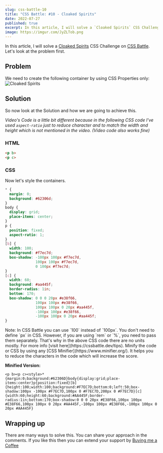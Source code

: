 ```yaml
---
slug: css-battle-10
title: "CSS Battle: #10 - Cloaked Spirits"
date: 2022-07-27
published: true
excerpt: In this article, I will solve a `Cloaked Spirits` CSS Challenge on CSS Battle.
image: https://imgur.com/JyZLTob.png
---
```



In this article, I will solve a [Cloaked Spirits](https://cssbattle.dev/play/10) CSS Challenge on [CSS Battle](https://cssbattle.dev/). Let's look at the problem first.

## Problem 

We need to create the following container by using CSS Properties only:
![Cloaked Spirits](https://cssbattle.dev/targets/10.png)

## Solution

So now look at the Solution and how we are going to achieve this. 

*Video's Code is a little bit different because in the following CSS code I've used `aspect-ratio` just to reduce character and to match the width and height which is not mentioned in the video. (Video code also works fine)*

### HTML


```html
<p b>
<p c>
```


### CSS

Now let's style the containers. 


```css
* {
  margin: 0;
  background: #62306d;
}
body {
  display: grid;
  place-items: center;
}
p {
  position: fixed;
  aspect-ratio: 1;
}
[b] {
  width: 100;
  background: #f7ec7d;
  box-shadow: -100px 100px #f7ec7d, 
              100px 100px #f7ec7d, 
              0 100px #f7ec7d;
}
[c] {
  width: 60;
  background: #aa445f;
  border-radius: 1in;
  bottom: 170;
  box-shadow: 0 0 0 20px #e38f66, 
              100px 100px #e38f66,
              100px 100px 0 20px #aa445f, 
              -100px 100px #e38f66,
              -100px 100px 0 20px #aa445f;
}
```



<Tip id="1">
  Note: In CSS Battle you can use `100` instead of `100px`. You don't need to define `px` in CSS. However, if you are using `rem` or `%`, you need to pass them separately. That's why in the above CSS code there are no units mostly. For more info [visit here](https://cssbattle.dev/tips).
</Tip>

<Tip id="2">
  Minify the code or CSS by using any [CSS Minifier](https://www.minifier.org/). It helps you to reduce the characters in the code which will increase the score.
</Tip>


**Minified Version:**
```text
<p b><p c><style>*{margin:0;background:#62306D}body{display:grid;place-items:center}p{position:fixed}[b]{height:100;width:100;background:#F7EC7D;bottom:0;left:50;box-shadow:100px -100px #F7EC7D,100px 0 #F7EC7D,200px 0 #F7EC7D}[c]{width:60;height:60;background:#AA445F;border-radius:1in;bottom:170;box-shadow:0 0 0 20px #E38F66,100px 100px #E38F66,100px 100px 0 20px #AA445F,-100px 100px #E38F66,-100px 100px 0 20px #AA445F}
```


## Wrapping up
There are many ways to solve this. You can share your approach in the comments. If you like this then you can extend your support by [Buying me a Coffee](https://buymeacoffee.com/j471n)


<NextAndPreviousButton
  prevHref="/blogs/css-battle-9"
  prevTitle="CSS Battle: #9 - Tesseract"
  nextHref="/blogs/css-battle-11"
  nextTitle="CSS Battle: #11 - Eye of Sauron"
/>

